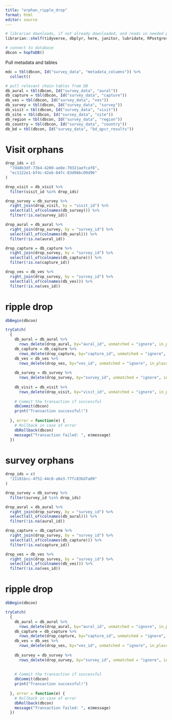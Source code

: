 ```yaml
---
title: "orphan_ripple_drop"
format: html
editor: source
---
```


```r

# librarian downloads, if not already downloaded, and reads in needed packages
librarian::shelf(tidyverse, dbplyr, here, janitor, lubridate, RPostgres, stringr, DBI, parsedate, uuid, hms, RIBBiTR-BII/ribbitrrr)

# connect to database
dbcon = hopToDB()

```

Pull metadata and tables

```r
mdc = tbl(dbcon, Id("survey_data", "metadata_columns")) %>%
  collect()

# pull relevant chain tables from DB
db_aural = tbl(dbcon, Id("survey_data", "aural"))
db_capture = tbl(dbcon, Id("survey_data", "capture"))
db_ves = tbl(dbcon, Id("survey_data", "ves"))
db_survey = tbl(dbcon, Id("survey_data", "survey"))
db_visit = tbl(dbcon, Id("survey_data", "visit"))
db_site = tbl(dbcon, Id("survey_data", "site"))
db_region = tbl(dbcon, Id("survey_data", "region"))
db_country = tbl(dbcon, Id("survey_data", "country"))
db_bd = tbl(dbcon, Id("survey_data", "bd_qpcr_results"))

```

# Visit orphans
```r
drop_ids = c(
  "7d48b3df-73b4-4200-ae8e-70321aefcaf8",
  "ec1122e1-bf4c-42eb-84fc-83d96bc09d96"
)

drop_visit = db_visit %>%
  filter(visit_id %in% drop_ids)

drop_survey = db_survey %>%
  right_join(drop_visit, by = "visit_id") %>%
  select(all_of(colnames(db_survey))) %>%
  filter(!is.na(survey_id))

drop_aural = db_aural %>%
  right_join(drop_survey, by = "survey_id") %>%
  select(all_of(colnames(db_aural))) %>%
  filter(!is.na(aural_id))

drop_capture = db_capture %>%
  right_join(drop_survey, by = "survey_id") %>%
  select(all_of(colnames(db_capture))) %>%
  filter(!is.na(capture_id))

drop_ves = db_ves %>%
  right_join(drop_survey, by = "survey_id") %>%
  select(all_of(colnames(db_ves))) %>%
  filter(!is.na(ves_id))

```

# ripple drop
```r

dbBegin(dbcon)

tryCatch(
  {
    db_aural = db_aural %>%
      rows_delete(drop_aural, by="aural_id", unmatched = "ignore", in_place=TRUE)
    db_capture = db_capture %>%
      rows_delete(drop_capture, by="capture_id", unmatched = "ignore", in_place=TRUE)
    db_ves = db_ves %>%
      rows_delete(drop_ves, by="ves_id", unmatched = "ignore", in_place=TRUE)
    
    db_survey = db_survey %>%
      rows_delete(drop_survey, by="survey_id", unmatched = "ignore", in_place=TRUE)
    
    db_visit = db_visit %>%
      rows_delete(drop_visit, by="visit_id", unmatched = "ignore", in_place=TRUE)
    
    # Commit the transaction if successful
    dbCommit(dbcon)
    print("Transaction successful!")
    
  }, error = function(e) {
    # Rollback in case of error
    dbRollback(dbcon)
    message("Transaction failed: ", e$message)
  })

```
# survey orphans
```r
drop_ids = c(
  "21181bcc-4f52-44c0-a6e3-77fc83bd7a09"
)

drop_survey = db_survey %>%
  filter(survey_id %in% drop_ids)

drop_aural = db_aural %>%
  right_join(drop_survey, by = "survey_id") %>%
  select(all_of(colnames(db_aural))) %>%
  filter(!is.na(aural_id))

drop_capture = db_capture %>%
  right_join(drop_survey, by = "survey_id") %>%
  select(all_of(colnames(db_capture))) %>%
  filter(!is.na(capture_id))

drop_ves = db_ves %>%
  right_join(drop_survey, by = "survey_id") %>%
  select(all_of(colnames(db_ves))) %>%
  filter(!is.na(ves_id))

```

# ripple drop
```r

dbBegin(dbcon)

tryCatch(
  {
    db_aural = db_aural %>%
      rows_delete(drop_aural, by="aural_id", unmatched = "ignore", in_place=TRUE)
    db_capture = db_capture %>%
      rows_delete(drop_capture, by="capture_id", unmatched = "ignore", in_place=TRUE)
    db_ves = db_ves %>%
      rows_delete(drop_ves, by="ves_id", unmatched = "ignore", in_place=TRUE)
    
    db_survey = db_survey %>%
      rows_delete(drop_survey, by="survey_id", unmatched = "ignore", in_place=TRUE)
    
    
    # Commit the transaction if successful
    dbCommit(dbcon)
    print("Transaction successful!")
    
  }, error = function(e) {
    # Rollback in case of error
    dbRollback(dbcon)
    message("Transaction failed: ", e$message)
  })

```


